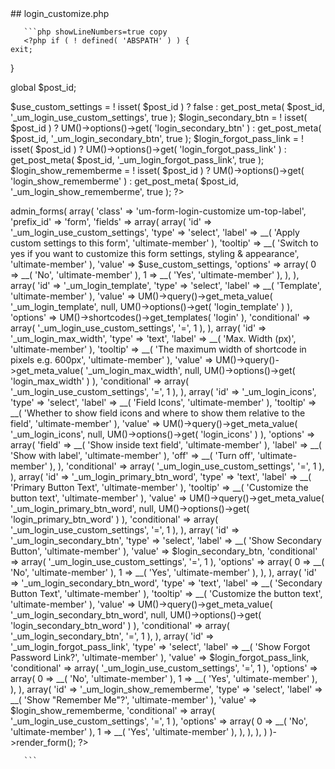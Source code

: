 

<div class="phpdocumentor-element -file">
    ## login_customize.php

        

    
       ```php showLineNumbers=true copy
       <?php if ( ! defined( 'ABSPATH' ) ) {
	exit;
}

global $post_id;

$use_custom_settings    = ! isset( $post_id ) ? false : get_post_meta( $post_id, '_um_login_use_custom_settings', true );
$login_secondary_btn    = ! isset( $post_id ) ? UM()->options()->get( 'login_secondary_btn' ) : get_post_meta( $post_id, '_um_login_secondary_btn', true );
$login_forgot_pass_link = ! isset( $post_id ) ? UM()->options()->get( 'login_forgot_pass_link' ) : get_post_meta( $post_id, '_um_login_forgot_pass_link', true );
$login_show_rememberme  = ! isset( $post_id ) ? UM()->options()->get( 'login_show_rememberme' ) : get_post_meta( $post_id, '_um_login_show_rememberme', true );
?>

<div class="um-admin-metabox">
	<?php
	UM()->admin_forms(
		array(
			'class'     => 'um-form-login-customize um-top-label',
			'prefix_id' => 'form',
			'fields'    => array(
				array(
					'id'      => '_um_login_use_custom_settings',
					'type'    => 'select',
					'label'   => __( 'Apply custom settings to this form', 'ultimate-member' ),
					'tooltip' => __( 'Switch to yes if you want to customize this form settings, styling &amp; appearance', 'ultimate-member' ),
					'value'   => $use_custom_settings,
					'options' => array(
						0 => __( 'No', 'ultimate-member' ),
						1 => __( 'Yes', 'ultimate-member' ),
					),
				),
				array(
					'id'          => '_um_login_template',
					'type'        => 'select',
					'label'       => __( 'Template', 'ultimate-member' ),
					'value'       => UM()->query()->get_meta_value( '_um_login_template', null, UM()->options()->get( 'login_template' ) ),
					'options'     => UM()->shortcodes()->get_templates( 'login' ),
					'conditional' => array( '_um_login_use_custom_settings', '=', 1 ),
				),
				array(
					'id'          => '_um_login_max_width',
					'type'        => 'text',
					'label'       => __( 'Max. Width (px)', 'ultimate-member' ),
					'tooltip'     => __( 'The maximum width of shortcode in pixels e.g. 600px', 'ultimate-member' ),
					'value'       => UM()->query()->get_meta_value( '_um_login_max_width', null, UM()->options()->get( 'login_max_width' ) ),
					'conditional' => array( '_um_login_use_custom_settings', '=', 1 ),
				),
				array(
					'id'          => '_um_login_icons',
					'type'        => 'select',
					'label'       => __( 'Field Icons', 'ultimate-member' ),
					'tooltip'     => __( 'Whether to show field icons and where to show them relative to the field', 'ultimate-member' ),
					'value'       => UM()->query()->get_meta_value( '_um_login_icons', null, UM()->options()->get( 'login_icons' ) ),
					'options'     => array(
						'field' => __( 'Show inside text field', 'ultimate-member' ),
						'label' => __( 'Show with label', 'ultimate-member' ),
						'off'   => __( 'Turn off', 'ultimate-member' ),
					),
					'conditional' => array( '_um_login_use_custom_settings', '=', 1 ),
				),
				array(
					'id'          => '_um_login_primary_btn_word',
					'type'        => 'text',
					'label'       => __( 'Primary Button Text', 'ultimate-member' ),
					'tooltip'     => __( 'Customize the button text', 'ultimate-member' ),
					'value'       => UM()->query()->get_meta_value( '_um_login_primary_btn_word', null, UM()->options()->get( 'login_primary_btn_word' ) ),
					'conditional' => array( '_um_login_use_custom_settings', '=', 1 ),
				),
				array(
					'id'          => '_um_login_secondary_btn',
					'type'        => 'select',
					'label'       => __( 'Show Secondary Button', 'ultimate-member' ),
					'value'       => $login_secondary_btn,
					'conditional' => array( '_um_login_use_custom_settings', '=', 1 ),
					'options'     => array(
						0 => __( 'No', 'ultimate-member' ),
						1 => __( 'Yes', 'ultimate-member' ),
					),
				),
				array(
					'id'          => '_um_login_secondary_btn_word',
					'type'        => 'text',
					'label'       => __( 'Secondary Button Text', 'ultimate-member' ),
					'tooltip'     => __( 'Customize the button text', 'ultimate-member' ),
					'value'       => UM()->query()->get_meta_value( '_um_login_secondary_btn_word', null, UM()->options()->get( 'login_secondary_btn_word' ) ),
					'conditional' => array( '_um_login_secondary_btn', '=', 1 ),
				),
				array(
					'id'          => '_um_login_forgot_pass_link',
					'type'        => 'select',
					'label'       => __( 'Show Forgot Password Link?', 'ultimate-member' ),
					'value'       => $login_forgot_pass_link,
					'conditional' => array( '_um_login_use_custom_settings', '=', 1 ),
					'options'     => array(
						0 => __( 'No', 'ultimate-member' ),
						1 => __( 'Yes', 'ultimate-member' ),
					),
				),
				array(
					'id'          => '_um_login_show_rememberme',
					'type'        => 'select',
					'label'       => __( 'Show "Remember Me"?', 'ultimate-member' ),
					'value'       => $login_show_rememberme,
					'conditional' => array( '_um_login_use_custom_settings', '=', 1 ),
					'options'     => array(
						0 => __( 'No', 'ultimate-member' ),
						1 => __( 'Yes', 'ultimate-member' ),
					),
				),
			),
		)
	)->render_form();
	?>
	<div class="um-admin-clear"></div>
</div>

       ```
</div>

